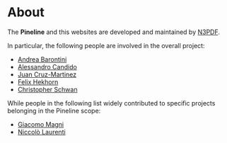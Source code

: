 
# About

The **Pineline** and this websites are developed and maintained by
[N3PDF](https://n3pdf.mi.infn.it/).


In particular, the following people are involved in the overall project:

- <Avatar name="andreab1997"/> [Andrea Barontini](https://github.com/andreab1997)
- <Avatar name="AleCandido"/> [Alessandro Candido](https://github.com/AleCandido)
- <Avatar name="scarlehoff"/> [Juan Cruz-Martinez](https://github.com/scarlehoff)
- <Avatar name="felixhekhorn"/> [Felix Hekhorn](https://github.com/felixhekhorn)
- <Avatar name="cschwan"/> [Christopher Schwan](https://github.com/cschwan)

While people in the following list widely contributed to specific projects
belonging in the Pineline scope:

- <Avatar name="giacomomagni"/> [Giacomo Magni](https://github.com/giacomomagni)
- <Avatar name="niclaurenti"/> [Niccolò Laurenti](https://github.com/niclaurenti)

<style global jsx>{`
  li::marker {
    content: none;
  }
`}</style>
